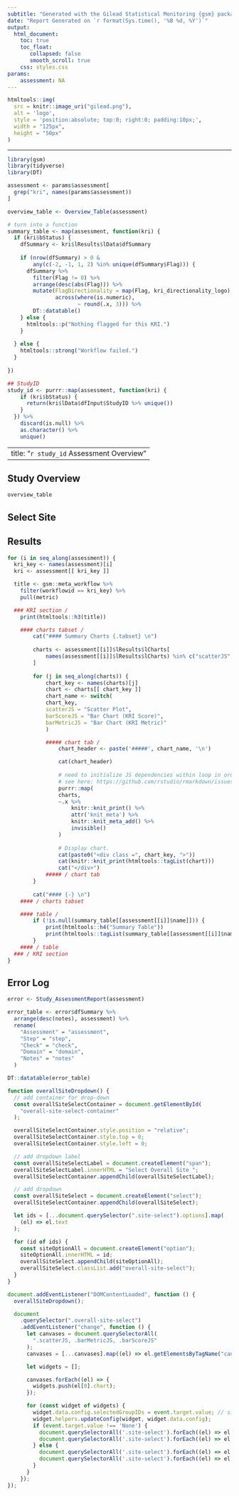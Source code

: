 ```yaml
---
subtitle: "Generated with the Gilead Statistical Monitoring {gsm} package"
date: "Report Generated on `r format(Sys.time(), '%B %d, %Y')`"
output:
  html_document:
    toc: true
    toc_float:
       collapsed: false
       smooth_scroll: true
    css: styles.css
params:
    assessment: NA
---
```


```r
htmltools::img(
  src = knitr::image_uri("gilead.png"), 
  alt = 'logo', 
  style = 'position:absolute; top:0; right:0; padding:10px;', 
  width = "125px", 
  height = "50px"
)
```

---

```r
library(gsm)
library(tidyverse)
library(DT)

assessment <- params$assessment[
  grep("kri", names(params$assessment))
]

overview_table <- Overview_Table(assessment) 

# turn into a function
summary_table <- map(assessment, function(kri) {
  if (kri$bStatus) {
    dfSummary <- kri$lResults$lData$dfSummary
    
    if (nrow(dfSummary) > 0 &
        any(c(-2, -1, 1, 2) %in% unique(dfSummary$Flag))) {
      dfSummary %>%
        filter(Flag != 0) %>%
        arrange(desc(abs(Flag))) %>%
        mutate(FlagDirectionality = map(Flag, kri_directionality_logo),
               across(where(is.numeric),
                      ~ round(.x, 3))) %>%
        DT::datatable()
    } else {
      htmltools::p("Nothing flagged for this KRI.")
    }
    
  } else {
    htmltools::strong("Workflow failed.")
  }
  
})

## StudyID
study_id <- purrr::map(assessment, function(kri) {
    if (kri$bStatus) {
      return(kri$lData$dfInput$StudyID %>% unique())
    } 
  }) %>% 
    discard(is.null) %>% 
    as.character() %>% 
    unique()

```

---
title: "`r study_id` Assessment Overview"
---

## Study Overview

<div class="gsm-overview-table">
```r
overview_table
```
</div>


## Select Site
<div class="overall-site-select-container" id="overall-site-select-container">

</div>

## Results

```r
for (i in seq_along(assessment)) {
  kri_key <- names(assessment)[i]
  kri <- assessment[[ kri_key ]]

  title <- gsm::meta_workflow %>% 
    filter(workflowid == kri_key) %>% 
    pull(metric)

  ### KRI section /
    print(htmltools::h3(title))

    #### charts tabset /
        cat("#### Summary Charts {.tabset} \n")
        
        charts <- assessment[[i]]$lResults$lCharts[
            names(assessment[[i]]$lResults$lCharts) %in% c("scatterJS", "barMetricJS", "barScoreJS")
        ]
        
        for (j in seq_along(charts)) {
            chart_key <- names(charts)[j]
            chart <- charts[[ chart_key ]]
            chart_name <- switch(
            chart_key,
            scatterJS = "Scatter Plot",
            barScoreJS = "Bar Chart (KRI Score)",
            barMetricJS = "Bar Chart (KRI Metric)"
            )

            ##### chart tab /
                chart_header <- paste('#####', chart_name, '\n')

                cat(chart_header)
                
                # need to initialize JS dependencies within loop in order to print correctly
                # see here: https://github.com/rstudio/rmarkdown/issues/1877#issuecomment-678996452
                purrr::map(
                charts,
                ~.x %>%
                    knitr::knit_print() %>%
                    attr('knit_meta') %>%
                    knitr::knit_meta_add() %>%
                    invisible()
                )
            
                # Display chart.
                cat(paste0("<div class =", chart_key, ">"))
                cat(knitr::knit_print(htmltools::tagList(chart)))
                cat("</div>")
            ##### / chart tab
        }
        
        cat("#### {-} \n")
    #### / charts tabset

    #### table /
        if (!is.null(summary_table[[assessment[[i]]$name]])) {
            print(htmltools::h4("Summary Table"))
            print(htmltools::tagList(summary_table[[assessment[[i]]$name]]))
        }
    #### / table
  ### / KRI section
}
```

## Error Log

```r
error <- Study_AssessmentReport(assessment)

error_table <- error$dfSummary %>% 
  arrange(desc(notes), assessment) %>% 
  rename(
    "Assessment" = "assessment",
    "Step" = "step",
    "Check" = "check",
    "Domain" = "domain",
    "Notes" = "notes"
  )

DT::datatable(error_table)
```

```js
function overallSiteDropdown() {
  // add container for drop-down
  const overallSiteSelectContainer = document.getElementById(
    "overall-site-select-container"
  );

  overallSiteSelectContainer.style.position = "relative";
  overallSiteSelectContainer.style.top = 0;
  overallSiteSelectContainer.style.left = 0;

  // add dropdown label
  const overallSiteSelectLabel = document.createElement("span");
  overallSiteSelectLabel.innerHTML = "Select Overall Site ";
  overallSiteSelectContainer.appendChild(overallSiteSelectLabel);

  // add dropdown
  const overallSiteSelect = document.createElement("select");
  overallSiteSelectContainer.appendChild(overallSiteSelect);

  let ids = [...document.querySelector(".site-select").options].map(
    (el) => el.text
  );

  for (id of ids) {
    const siteOptionAll = document.createElement("option");
    siteOptionAll.innerHTML = id;
    overallSiteSelect.appendChild(siteOptionAll);
    overallSiteSelect.classList.add("overall-site-select");
  }
}

document.addEventListener("DOMContentLoaded", function () {
  overallSiteDropdown();

  document
    .querySelector(".overall-site-select")
    .addEventListener("change", function () {
      let canvases = document.querySelectorAll(
        ".scatterJS, .barMetricJS, .barScoreJS"
      );
      canvases = [...canvases].map((el) => el.getElementsByTagName("canvas"));

      let widgets = [];

      canvases.forEach((el) => {
        widgets.push(el[0].chart);
      });

      for (const widget of widgets) {
        widget.data.config.selectedGroupIDs = event.target.value; // site
        widget.helpers.updateConfig(widget, widget.data.config);
        if (event.target.value !== 'None') {
          document.querySelectorAll('.site-select').forEach((el) => el.options[el.selectedIndex].innerHTML = event.target.value)
          document.querySelectorAll('.site-select').forEach((el) => el.disabled = true)
        } else {
          document.querySelectorAll('.site-select').forEach((el) => el.options[el.selectedIndex].innerHTML = 'None')
          document.querySelectorAll('.site-select').forEach((el) => el.disabled = false)
        }
      }
    });
});


```
